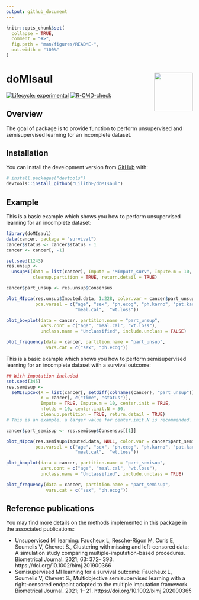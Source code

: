 ```yaml
---
output: github_document
---
```


<!-- README.md is generated from README.Rmd. Please edit that file -->

```r
knitr::opts_chunk$set(
  collapse = TRUE,
  comment = "#>",
  fig.path = "man/figures/README-",
  out.width = "100%"
)
```

# doMIsaul <img src='man/figures/logo.png' align="right" height="104" />


<!-- badges: start -->
[![Lifecycle: experimental](https://img.shields.io/badge/lifecycle-experimental-orange.svg)](https://lifecycle.r-lib.org/articles/stages.html#experimental)
[![R-CMD-check](https://github.com/LilithF/doMIsaul/workflows/R-CMD-check/badge.svg)](https://github.com/LilithF/doMIsaul/actions)
<!-- badges: end -->

## Overview

The goal of \code{doMIsaul} package is to provide function to perform 
unsupervised and semisupervised learning for an incomplete dataset.

## Installation

<!-- You can install the released version of doMIsaul from -->
<!-- [CRAN](https://CRAN.R-project.org) with: -->

<!-- ``` r -->
<!-- install.packages("doMIsaul") -->
<!-- ``` -->

You can install the development version from [GitHub](https://github.com/) with:

``` r
# install.packages("devtools")
devtools::install_github("LilithF/doMIsaul")
```
## Example

This is a basic example which shows you how to perform unsupervised learning 
for an incomplete dataset:

```r
library(doMIsaul)
data(cancer, package = "survival")
cancer$status <- cancer$status - 1
cancer <- cancer[, -1]

set.seed(1243)
res.unsup <- 
  unsupMI(data = list(cancer), Impute = "MImpute_surv", Impute.m = 10,
          cleanup.partition = TRUE, return.detail = TRUE)

cancer$part_unsup <- res.unsup$Consensus

plot_MIpca(res.unsup$Imputed.data, 1:228, color.var = cancer$part_unsup,
           pca.varsel = c("age", "sex", "ph.ecog", "ph.karno", "pat.karno",
                          "meal.cal",  "wt.loss"))

plot_boxplot(data = cancer, partition.name = "part_unsup",
             vars.cont = c("age", "meal.cal", "wt.loss"),
             unclass.name = "Unclassified", include.unclass = FALSE)

plot_frequency(data = cancer, partition.name = "part_unsup",
               vars.cat = c("sex", "ph.ecog"))

```

This is a basic example which shows you how to perform semisupervised learning 
for an incomplete dataset with a survival outcome:


```r
## With imputation included
set.seed(345)
res.semisup <- 
  seMIsupcox(X = list(cancer[, setdiff(colnames(cancer), "part_unsup")]),
             Y = cancer[, c("time", "status")],
             Impute = TRUE, Impute.m = 10, center.init = TRUE,
             nfolds = 10, center.init.N = 50, 
             cleanup.partition = TRUE, return.detail = TRUE)
# This is an example, a larger value for center.init.N is recommended.

cancer$part_semisup <- res.semisup$Consensus[[1]]

plot_MIpca(res.semisup$Imputed.data, NULL, color.var = cancer$part_semisup,
           pca.varsel = c("age", "sex", "ph.ecog", "ph.karno", "pat.karno",
                          "meal.cal",  "wt.loss"))

plot_boxplot(data = cancer, partition.name = "part_semisup",
             vars.cont = c("age", "meal.cal", "wt.loss"),
             unclass.name = "Unclassified", include.unclass = TRUE)

plot_frequency(data = cancer, partition.name = "part_semisup",
               vars.cat = c("sex", "ph.ecog"))


```

<!-- You'll still need to render `README.Rmd` regularly, to keep `README.md` up-to-date. `devtools::build_readme()` is handy for this. You could also use GitHub Actions to re-render `README.Rmd` every time you push. An example workflow can be found here: <https://github.com/r-lib/actions/tree/master/examples>. -->


<!-- Don't forget to commit and push the resulting figure files, so they display on GitHub and CRAN. -->

## Reference publications
You may find more details on the methods implemented in this package in the 
associated publications: 

* Unsupervised MI learning: Faucheux L, Resche-Rigon M, Curis E, Soumelis V, 
Chevret S., Clustering with missing and left-censored data: A simulation study
comparing multiple-imputation-based procedures. Biometrical Journal. 2021;
63: 372– 393. https://doi.org/10.1002/bimj.201900366
* Semisupervised MI learning for a survival outcome: Faucheux L, Soumelis V,
Chevret S., Multiobjective semisupervised learning with a right-censored
endpoint adapted to the multiple imputation framework. Biometrical Journal.
2021; 1– 21. https://doi.org/10.1002/bimj.202000365



<!-- + add ref to COVID when published as an ex of application -->
